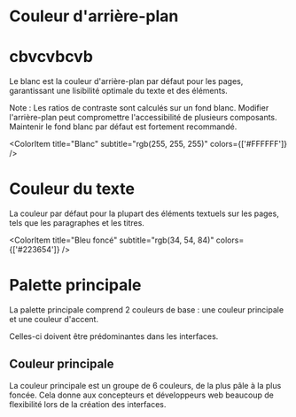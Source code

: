 
<Meta title="Bases/Couleurs" />

# Couleur d'arrière-plan

<h1 class="themeTitre">cbvcvbcvb</h1>

Le blanc est la couleur d'arrière-plan par défaut pour les pages, garantissant une lisibilité optimale du texte et des éléments.

Note : Les ratios de contraste sont calculés sur un fond blanc. Modifier l'arrière-plan peut compromettre l'accessibilité de plusieurs composants. Maintenir le fond blanc par défaut est fortement recommandé.

<ColorItem title="Blanc" subtitle="rgb(255, 255, 255)" colors={['#FFFFFF']} />


# Couleur du texte

La couleur par défaut pour la plupart des éléments textuels sur les pages, tels que les paragraphes et les titres.

<ColorItem title="Bleu foncé" subtitle="rgb(34, 54, 84)" colors={['#223654']} />

# Palette principale
La palette principale comprend 2 couleurs de base : une couleur principale et une couleur d'accent.

Celles-ci doivent être prédominantes dans les interfaces.

## Couleur principale
La couleur principale est un groupe de 6 couleurs, de la plus pâle à la plus foncée. Cela donne aux concepteurs et développeurs web beaucoup de flexibilité lors de la création des interfaces.

<ColorPalette>
  <ColorItem title="Bleu pâle" subtitle="#DAE6F0" colors={['rgb(218, 230, 240)']} />
  <ColorItem title="Bleu clair" subtitle="#4A98D9" colors={['rgb(74, 152, 217)']} />
  <ColorItem title="Bleu" subtitle="#1472BF" colors={['rgb(20, 114, 191)']} />
  <ColorItem title="Bleu PIV" subtitle="#095797" colors={['rgb(9, 87, 151)']} />
  <ColorItem title="Bleu moyen" subtitle="#19406C" colors={['rgb(25,64,108)']} />
  <ColorItem title="Bleu foncé" subtitle="#223654" colors={['rgb(34, 54, 84)']} />
</ColorPalette>